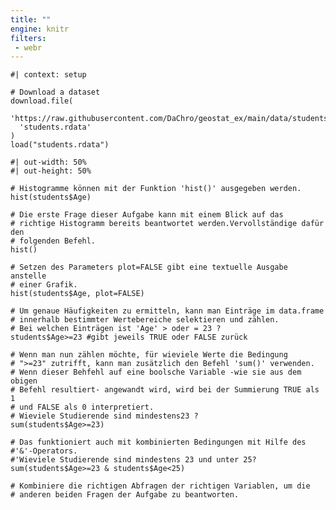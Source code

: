 ```yaml
---
title: ""
engine: knitr
filters:
 - webr
---
```


```webr-r

#| context: setup

# Download a dataset
download.file(
  'https://raw.githubusercontent.com/DaChro/geostat_ex/main/data/students.rdata',
  'students.rdata'
)
load("students.rdata")

```

```webr-r
#| out-width: 50%
#| out-height: 50%

# Histogramme können mit der Funktion 'hist()' ausgegeben werden. 
hist(students$Age)

# Die erste Frage dieser Aufgabe kann mit einem Blick auf das 
# richtige Histogramm bereits beantwortet werden.Vervollständige dafür den 
# folgenden Befehl.
hist()

# Setzen des Parameters plot=FALSE gibt eine textuelle Ausgabe anstelle 
# einer Grafik.
hist(students$Age, plot=FALSE)

# Um genaue Häufigkeiten zu ermitteln, kann man Einträge im data.frame 
# innerhalb bestimmter Wertebereiche selektieren und zählen.
# Bei welchen Einträgen ist 'Age' > oder = 23 ?
students$Age>=23 #gibt jeweils TRUE oder FALSE zurück

# Wenn man nun zählen möchte, für wieviele Werte die Bedingung 
# ">=23" zutrifft, kann man zusätzlich den Befehl 'sum()' verwenden.
# Wenn dieser Behfehl auf eine boolsche Variable -wie sie aus dem obigen 
# Befehl resultiert- angewandt wird, wird bei der Summierung TRUE als 1 
# und FALSE als 0 interpretiert.
# Wieviele Studierende sind mindestens23 ?
sum(students$Age>=23)

# Das funktioniert auch mit kombinierten Bedingungen mit Hilfe des 
#'&'-Operators. 
#'Wieviele Studierende sind mindestens 23 und unter 25?
sum(students$Age>=23 & students$Age<25)

# Kombiniere die richtigen Abfragen der richtigen Variablen, um die 
# anderen beiden Fragen der Aufgabe zu beantworten.

```

